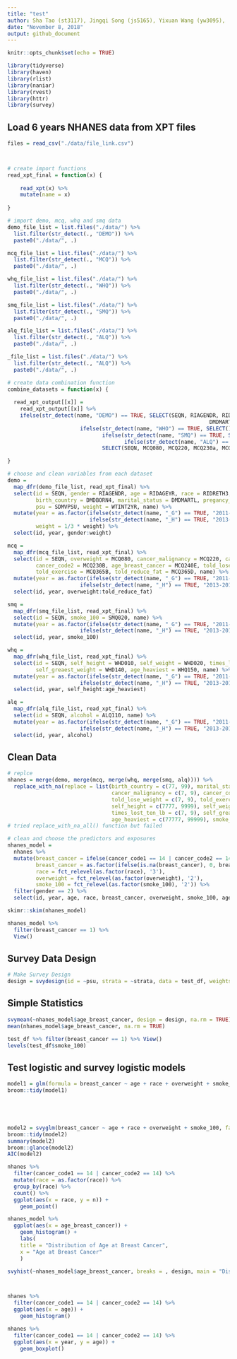 ```yaml
---
title: "test"
author: Sha Tao (st3117), Jingqi Song (js5165), Yixuan Wang (yw3095),  Ditian Li (dl3157), Boya Guo (bg2604)
date: "November 8, 2018"
output: github_document
---
```


```r
knitr::opts_chunk$set(echo = TRUE)

library(tidyverse)
library(haven)
library(rlist)
library(naniar)
library(rvest)
library(httr)
library(survey)

```

## Load 6 years NHANES data from XPT files

```r

files = read_csv("./data/file_link.csv")




```




```r

# create import functions
read_xpt_final = function(x) {
    
    read_xpt(x) %>% 
    mutate(name = x)
 
}

# import demo, mcq, whq and smq data
demo_file_list = list.files("./data/") %>% 
  list.filter(str_detect(., "DEMO")) %>% 
  paste0("./data/", .)

mcq_file_list = list.files("./data/") %>% 
  list.filter(str_detect(., "MCQ")) %>% 
  paste0("./data/", .)

whq_file_list = list.files("./data/") %>% 
  list.filter(str_detect(., "WHQ")) %>% 
  paste0("./data/", .)

smq_file_list = list.files("./data/") %>% 
  list.filter(str_detect(., "SMQ")) %>% 
  paste0("./data/", .)

alq_file_list = list.files("./data/") %>% 
  list.filter(str_detect(., "ALQ")) %>% 
  paste0("./data/", .)

_file_list = list.files("./data/") %>% 
  list.filter(str_detect(., "ALQ")) %>% 
  paste0("./data/", .)

# create data combination function
combine_datasets = function(x) {
  
  read_xpt_output[[x]] =
    read_xpt_output[[x]] %>% 
    ifelse(str_detect(name, "DEMO") == TRUE, SELECT(SEQN, RIAGENDR, RIDAGEYR, RIDRETH3, DMDBORN4,
                                                                DMDMARTL, RIDEXPRG, SDMVPSU, SDMVSTRA, WTINT2YR),
                       ifelse(str_detect(name, "WHO") == TRUE, SELECT(), 
                              ifelse(str_detect(name, "SMQ") == TRUE, SELECT(SEQN, SMQ020),
                                     ifelse(str_detect(name, "ALQ") == TRUE, SELECT(SEQN, ALQ110)),
                              SELECT(SEQN, MCQ080, MCQ220, MCQ230a, MCQ230b, MCQ240e, MCQ365a, MCQ365b, MCQ365d))))

}

# choose and clean variables from each dataset
demo = 
  map_dfr(demo_file_list, read_xpt_final) %>% 
  select(id = SEQN, gender = RIAGENDR, age = RIDAGEYR, race = RIDRETH3, edu = DMDEDUC3, six_month = RIDEXMON, 
         birth_country = DMDBORN4, marital_status = DMDMARTL, pregancy_at_exam = RIDEXPRG, strata = SDMVSTRA, 
         psu = SDMVPSU, weight = WTINT2YR, name) %>% 
  mutate(year = as.factor(ifelse(str_detect(name, "_G") == TRUE, "2011-2012", 
                          ifelse(str_detect(name, "_H") == TRUE, "2013-2014", "2015-2016"))),
         weight = 1/3 * weight) %>% 
  select(id, year, gender:weight)

mcq = 
  map_dfr(mcq_file_list, read_xpt_final) %>% 
  select(id = SEQN, overweight = MCQ080, cancer_malignancy = MCQ220, cancer_code1 = MCQ230A, 
         cancer_code2 = MCQ230B, age_breast_cancer = MCQ240E, told_lose_weight = MCQ365A, 
         told_exercise = MCQ365B, told_reduce_fat = MCQ365D, name) %>% 
  mutate(year = as.factor(ifelse(str_detect(name, "_G") == TRUE, "2011-2012", 
                       ifelse(str_detect(name, "_H") == TRUE, "2013-2014", "2015-2016")))) %>% 
  select(id, year, overweight:told_reduce_fat)

smq = 
  map_dfr(smq_file_list, read_xpt_final) %>% 
  select(id = SEQN, smoke_100 = SMQ020, name) %>% 
  mutate(year = as.factor(ifelse(str_detect(name, "_G") == TRUE, "2011-2012", 
                       ifelse(str_detect(name, "_H") == TRUE, "2013-2014", "2015-2016")))) %>% 
  select(id, year, smoke_100)

whq = 
  map_dfr(whq_file_list, read_xpt_final) %>% 
  select(id = SEQN, self_height = WHD010, self_weight = WHD020, times_lost_ten_lb = WHQ225, 
         self_greaest_weight = WHD140, age_heaviest = WHQ150, name) %>% 
  mutate(year = as.factor(ifelse(str_detect(name, "_G") == TRUE, "2011-2012", 
                       ifelse(str_detect(name, "_H") == TRUE, "2013-2014", "2015-2016")))) %>% 
  select(id, year, self_height:age_heaviest)

alq = 
  map_dfr(alq_file_list, read_xpt_final) %>% 
  select(id = SEQN, alcohol = ALQ110, name) %>% 
  mutate(year = as.factor(ifelse(str_detect(name, "_G") == TRUE, "2011-2012", 
                       ifelse(str_detect(name, "_H") == TRUE, "2013-2014", "2015-2016")))) %>% 
  select(id, year, alcohol)

```

## Clean Data

```r

# replce 
nhanes = merge(demo, merge(mcq, merge(whq, merge(smq, alq)))) %>% 
  replace_with_na(replace = list(birth_country = c(77, 99), marital_status = c(77, 99), overweight = c(7, 9),
                                 cancer_malignancy = c(7, 9), cancer_code1 = 99, age_breast_cancer = 99999,
                                 told_lose_weight = c(7, 9), told_exercise = c(7, 9), told_reduce_fat = c(7, 9),
                                 self_height = c(7777, 9999), self_weight = c(7777, 9999),
                                 times_lost_ten_lb = c(7, 9), self_greaest_weight = c(7777, 9999),
                                 age_heaviest = c(77777, 99999), smoke_100 = c(7, 9)))
# tried replace_with_na_all() function but failed

# clean and choose the predictors and exposures
nhanes_model = 
  nhanes %>% 
  mutate(breast_cancer = ifelse(cancer_code1 == 14 | cancer_code2 == 14, 1, 0),
         breast_cancer = as.factor(ifelse(is.na(breast_cancer), 0, breast_cancer)),
         race = fct_relevel(as.factor(race), '3'),
         overweight = fct_relevel(as.factor(overweight), '2'),
         smoke_100 = fct_relevel(as.factor(smoke_100), '2')) %>% 
  filter(gender == 2) %>% 
  select(id, year, age, race, breast_cancer, overweight, smoke_100, age_breast_cancer, alcohol, strata, psu, weight)

skimr::skim(nhanes_model)

nhanes_model %>% 
  filter(breast_cancer == 1) %>% 
  View()

```

## Survey Data Design

```r

# Make Survey Design
design = svydesign(id = ~psu, strata = ~strata, data = test_df, weights = ~weight, nest = TRUE)

```

## Simple Statistics

```r

svymean(~nhanes_model$age_breast_cancer, design = design, na.rm = TRUE)
mean(nhanes_model$age_breast_cancer, na.rm = TRUE)

test_df %>% filter(breast_cancer == 1) %>% View()
levels(test_df$smoke_100)

```

## Test logistic and survey logistic models

```r



model1 = glm(formula = breast_cancer ~ age + race + overweight + smoke_100, family = "binomial", data = test_df)
broom::tidy(model1)





model2 = svyglm(breast_cancer ~ age + race + overweight + smoke_100, family = "binomial", design = design)
broom::tidy(model2)
summary(model2)
broom::glance(model2)
AIC(model2)

```

```r

nhanes %>% 
  filter(cancer_code1 == 14 | cancer_code2 == 14) %>% 
  mutate(race = as.factor(race)) %>%
  group_by(race) %>% 
  count() %>% 
  ggplot(aes(x = race, y = n)) +
    geom_point()

nhanes_model %>% 
  ggplot(aes(x = age_breast_cancer)) + 
    geom_histogram() +
    labs(
    title = "Distribution of Age at Breast Cancer",
    x = "Age at Breast Cancer"
    )

svyhist(~nhanes_model$age_breast_cancer, breaks = , design, main = "Distribution of Age at Breast Cancer")



nhanes %>% 
  filter(cancer_code1 == 14 | cancer_code2 == 14) %>% 
  ggplot(aes(x = age)) +
    geom_histogram()

nhanes %>% 
  filter(cancer_code1 == 14 | cancer_code2 == 14) %>% 
  ggplot(aes(x = year, y = age)) +
    geom_boxplot()
```



